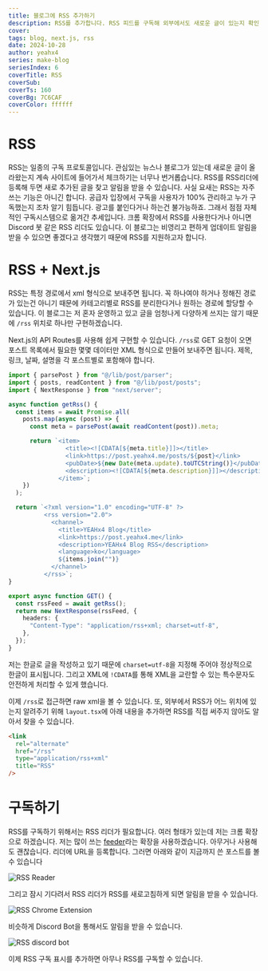 ```yaml
---
title: 블로그에 RSS 추가하기
description: RSS를 추가합니다. RSS 피드를 구독해 외부에서도 새로운 글이 있는지 확인할 수 있습니다.
cover:
tags: blog, next.js, rss
date: 2024-10-28
author: yeahx4
series: make-blog
seriesIndex: 6
coverTitle: RSS
coverSub:
coverTs: 160
coverBg: 7C6CAF
coverColor: ffffff
---
```


# RSS

RSS는 일종의 구독 프로토콜입니다. 관심있는 뉴스나 블로그가 있는데 새로운 글이 올라왔는지
계속 사이트에 들어가서 체크하기는 너무나 번거롭습니다. RSS를 RSS리더에 등록해 두면
새로 추가된 글을 찾고 알림을 받을 수 있습니다. 사실 요새는 RSS는 자주 쓰는 기능은
아니긴 합니다. 공급자 입장에서 구독을 사용자가 100% 관리하고 누가 구독했는지 조차
알기 힘듭니다. 광고를 붙인다거나 하는건 불가능하죠. 그래서 점점 자체적인 구독시스템으로
옮겨간 추세입니다. 크롬 확장에서 RSS를 사용한다거나 아니면 Discord 봇 같은 RSS 리더도
있습니다. 이 블로그는 비영리고 편하게 업데이트 알림을 받을 수 있으면 좋겠다고 생각했기
때문에 RSS를 지원하고자 합니다.

# RSS + Next.js

RSS는 특정 경로에서 xml 형식으로 보내주면 됩니다. 꼭 하나여야 하거나 정해진 경로가 있는건
아니기 때문에 카테고리별로 RSS를 분리한다거나 원하는 경로에 할당할 수 있습니다. 이 블로그는
저 혼자 운영하고 있고 글을 엄청나게 다양하게 쓰지는 않기 때문에 `/rss` 위치로 하나만
구현하겠습니다.

Next.js의 API Routes를 사용해 쉽게 구현할 수 있습니다. `/rss`로 GET 요청이 오면 포스트
목록에서 필요한 몇몇 데이터만 XML 형식으로 만들어 보내주면 됩니다. 제목, 링크, 날짜, 설명을
각 포스트별로 포함해야 합니다.

```ts
import { parsePost } from "@/lib/post/parser";
import { posts, readContent } from "@/lib/post/posts";
import { NextResponse } from "next/server";

async function getRss() {
  const items = await Promise.all(
    posts.map(async (post) => {
      const meta = parsePost(await readContent(post)).meta;

      return `<item>
                <title><![CDATA[${meta.title}]]></title>
                <link>https://post.yeahx4.me/posts/${post}</link>
                <pubDate>${new Date(meta.update).toUTCString()}</pubDate>
                <description><![CDATA[${meta.description}]]></description>
              </item>`;
    })
  );

  return `<?xml version="1.0" encoding="UTF-8" ?>
          <rss version="2.0">
            <channel>
              <title>YEAHx4 Blog</title>
              <link>https://post.yeahx4.me</link>
              <description>YEAHx4 Blog RSS</description>
              <language>ko</language>
              ${items.join("")}
            </channel>
          </rss>`;
}

export async function GET() {
  const rssFeed = await getRss();
  return new NextResponse(rssFeed, {
    headers: {
      "Content-Type": "application/rss+xml; charset=utf-8",
    },
  });
}
```

저는 한글로 글을 작성하고 있기 때문에 `charset=utf-8`을 지정해 주어야 정상적으로 한글이
표시됩니다. 그리고 XML에 `!CDATA`를 통해 XML을 교란할 수 있는 특수문자도 안전하게
처리할 수 있게 했습니다.

이제 `/rss`로 접근하면 raw xml을 볼 수 있습니다. 또, 외부에서 RSS가 어느 위치에 있는지
알려주기 위해 `layout.tsx`에 아래 내용을 추가하면 RSS를 직접 써주지 않아도 알아서 찾을
수 있습니다.

```html
<link
  rel="alternate"
  href="/rss"
  type="application/rss+xml"
  title="RSS"
/>
```

# 구독하기

RSS를 구독하기 위해서는 RSS 리더가 필요합니다. 여러 형태가 있는데 저는 크롬 확장으로 하겠습니다.
저는 많이 쓰는
[feeder](https://chromewebstore.google.com/detail/rss-feed-reader/pnjaodmkngahhkoihejjehlcdlnohgmp?hl=en)라는
확장을 사용하겠습니다. 아무거나 사용해도 괜찮습니다. 리더에 URL을 등록합니다. 그러면 아래와 같이
지금까지 쓴 포스트를 볼 수 있습니다

![RSS Reader](/img/make-blog/rss/rss-reader.png)

그리고 잠시 기다려서 RSS 리더가 RSS를 새로고침하게 되면 알림을 받을 수 있습니다.

![RSS Chrome Extension](/img/make-blog/rss/rss-res-chrome.png)

비슷하게 Discord Bot을 통해서도 알림을 받을 수 있습니다.

![RSS discord bot](/img/make-blog/rss/rss-res-discord.png)

이제 RSS 구독 표시를 추가하면 아무나 RSS를 구독할 수 있습니다.
